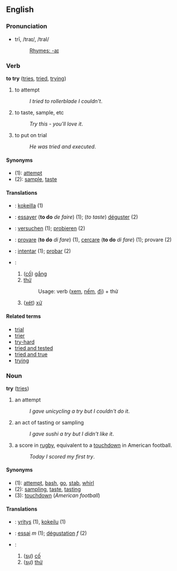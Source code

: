 ==English==
===Pronunciation===
*trī, /traɪ/, /traI/
*:[[Rhymes:English:-aɪ|Rhymes: -aɪ]]

===Verb===
'''to try''' ([[tries]], [[tried]], [[trying]])

# to attempt
#:''I tried to rollerblade I couldn't''.
# to taste, sample, etc
#:''Try this - you'll love it''.
# to put on trial
#:''He was tried and executed''.

====Synonyms====
*(1): [[attempt]]
*(2): [[sample]], [[taste]]

====Translations====
*{{msg:fi}}: [[kokeilla]] (1)
*{{msg:fr}}: [[essayer]] ('''to do''' ''de faire'') (1); (''to taste'') [[déguster]] (2)
*{{msg:de}}: [[versuchen]] (1); [[probieren]] (2)
*{{msg:it}}: [[provare]] ('''to do''' ''di fare'') (1), [[cercare]] ('''to do''' ''di fare'') (1); provare (2)
*{{msg:es}}: [[intentar]] (1); [[probar]] (2)
*{{msg:vi}}:
*#([[cố]]) [[cố gắng|gắng]]
*#[[thử]]
*#:Usage: verb ([[xem]], [[nếm]], [[đi]]) + thử
*#([[xét]]) [[xử]]

====Related terms====
*[[trial]]
*[[trier]]
*[[try-hard]]
*[[tried and tested]]
*[[tried and true]]
*[[trying]]

===Noun===
'''try''' ([[tries]])

# an attempt
#:''I gave unicycling a try but I couldn't do it''.
# an act of tasting or sampling
#:''I gave sushi a try but I didn't like it''.
# a score in [[rugby]], equivalent to a [[touchdown]] in American football.
#:''Today I scored my first try''.

====Synonyms====
*(1): [[attempt]], [[bash]], [[go]], [[stab]], [[whirl]]
*(2): [[sampling]], [[taste]], [[tasting]]
*(3): [[touchdown]] (''American football'')

====Translations====
*{{msg:fi}}: [[yritys]] (1), [[kokeilu]] (1)
*{{msg:fr}}: [[essai]] ''m'' (1); [[dégustation]] ''f'' (2)
*{{msg:vi}}:
*#([[sự]]) [[cố]]
*#([[sự]]) [[thử]]